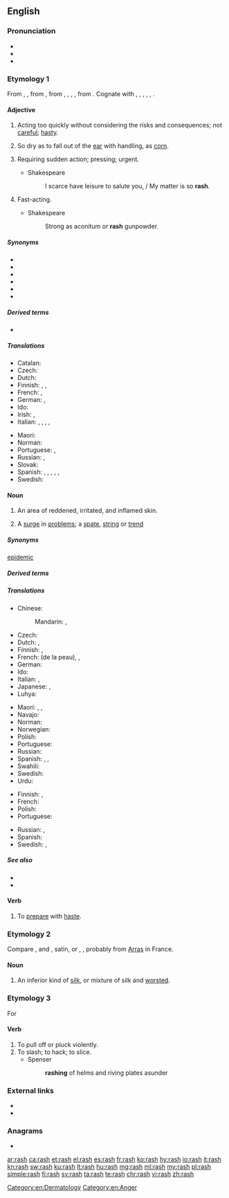 {{also|Rash}}
==English==

===Pronunciation===
* {{IPA|/ɹæʃ/|lang=en}}
* {{audio|en-us-rash.ogg|Audio (US)|lang=en}}
* {{rhymes|æʃ|lang=en}}

===Etymology 1===
From {{inh|en|enm|rash}}, {{m|enm|rasch|t=hasty, headstrong}}, from {{inh|en|ang|*ræsc}} {{gloss|"rash"; found in derivatives: {{m|ang|ræscan|t=to move rapidly, flicker, flash, quiver, glitter}}, {{m|ang|ræscettan|t=to crackle, sparkle}}, etc.}}, from {{inh|en|gem-pro|*raskaz}}, {{m|gem-pro|*raskuz}}, {{m|gem-pro|*raþskaz}}, {{m|gem-pro|*raþskuz|t=rash, rapid}}, from {{der|en|ine-pro|*ret-|t=to run, roll}}. Cognate with {{cog|nl|rasch}}, {{m|nl|ras|t=rash, snell}}, {{cog|gml|rasch|t=rash}}, {{cog|de|rasch|t=rash, swift}}, {{cog|sv|rask|t=brisk, quick, rash}}, {{cog|is|röskur|t=strong, vigorous}}.

====Adjective====
{{en-adj|er}}

# Acting too quickly without considering the risks and consequences; not [[careful]]; [[hasty]].
#: {{ux|en|'''rash''' words spoken in the heat of debate}}
# So dry as to fall out of the [[ear]] with handling, as [[corn]].
# {{lb|en|obsolete}} Requiring sudden action; pressing; urgent.
#* Shakespeare
#*: I scarce have leisure to salute you, / My matter is so '''rash'''.
# {{lb|en|obsolete}} Fast-acting.
#* Shakespeare
#*: Strong as aconitum or '''rash''' gunpowder.

=====Synonyms=====
{{checksense|en}}
* {{l|en|brash}}
* {{l|en|heady}}
* {{l|en|hotheaded}}
* {{l|en|impulsive}}
* {{l|en|inconsiderate}}
* {{l|en|precipitate}}

=====Derived terms=====
* {{l|en|rashness}}

=====Translations=====
{{trans-top|hasty}}
* Catalan: {{t|ca|arrauxat}}
* Czech: {{t+|cs|zbrklý|m}}
* Dutch: {{t+|nl|onbezonnen}}
* Finnish: {{t|fi|hätäinen}}, {{t+|fi|varomaton}}, {{t+|fi|ajattelematon}}
* French: {{t+|fr|impulsif}}, {{t+|fr|hâtif}}
* German: {{t|de|voreilig}}, {{t+|de|vorschnell}}
* Ido: {{t+|io|impulsiva}}
* Irish: {{t|ga|ainchríonna}}, {{t|ga|andána}}
* Italian: {{t+|it|imprudente}}, {{t+|it|impulsivo}}, {{t+|it|precipitoso|m}}, {{t+|it|frettoloso|m}}, {{t+|it|affrettato|m}}
{{trans-mid}}
* Maori: {{t|mi|matauaua}}
* Norman: {{t|nrf|hardi}} {{qualifier|Jersey}}
* Portuguese: {{t+|pt|imprudente}}, {{t+|pt|precipitado}}
* Russian: {{t+|ru|поспе́шный}}, {{t+|ru|опроме́тчивый}}
* Slovak: {{t|sk|nepozorný}}
* Spanish: {{t+|es|precipitado}}, {{t+|es|inconsiderado}}, {{t+|es|adelantado}}, {{t+|es|arrojado}}, {{t+|es|inconsiderado}}, {{t+|es|impulsivo}}
* Swedish: {{t+|sv|förhastad}}
{{trans-bottom}}

====Noun====
{{wikipedia|rash|rash (inflamed skin)}}
{{en-noun|rashes}}

# {{lb|en|symptom}} An area of reddened, irritated, and inflamed skin.
# A [[surge]] in [[problem]]s; a [[spate]], [[string]] or [[trend]]
#: {{ux|en|There has been a '''rash''' of vandalism lately.}}

=====Synonyms=====
{{sense|A surge in problems}} [[epidemic]]

=====Derived terms=====
{{der4|canker rash|diaper rash|heat rash|[[hiker's rash|hiker’s rash]]|nappy rash|nettle rash|rashguard|rashie|rash vest|reef rash|rose rash|tooth rash|lang=en}}

=====Translations=====
{{trans-top|of skin}}
* Chinese:
*: Mandarin: {{t+|cmn|皮疹|tr=pízhěn}}, {{t+|cmn|疹|tr=zhěn}}
* Czech: {{t+|cs|vyrážka|f}}
* Dutch: {{t|nl|huiduitslag}}, {{t+|nl|uitslag}}
* Finnish: {{t+|fi|ihottuma}}, {{t+|fi|ekseema}}
* French: {{t+|fr|irritation|f}} (de la peau), {{t+|fr|éruption|f}}, {{t|fr|éruption cutanée|f}}
* German: {{t+|de|Hautausschlag|m}}
* Ido: {{t|io|iritifo}}
* Italian: {{t|it|sfogo cutaneo|m}}, {{t|it|eruzione cutanea|f}}
* Japanese: {{t|ja|皮疹|tr=ひしん, hishin}}, {{t|ja|発疹|tr=はっしん, hasshin, ほっしん, hosshin}}
* Luhya: {{t|luy|ohuseruha}}
{{trans-mid}}
* Maori: {{t|mi|tūtutupo}}, {{t|mi|kōpukupuku}}, {{t|mi|mahaki}}
* Navajo: {{t|nv|naʼakǫs|sc=Latn}}
* Norman: {{t|nrf|feu|m}} {{qualifier|Jersey}}
* Norwegian: {{t|no|utslett|n}}
* Polish: {{t+|pl|wysypka|f}}
* Portuguese: {{t+|pt|erupção|f}}
* Russian: {{t+|ru|сыпь|f}}
* Spanish: {{t+|es|eflorescencia|f}}, {{t+|es|sarpullido|m}}, {{t+|es|urticaria}}
* Swahili: {{t+|sw|upele}}
* Swedish: {{t+|sv|utslag|n}}
* Urdu: {{t|ur|خارش}}
{{trans-bottom}}

{{trans-top|surge in problems}}
* Finnish: {{t+|fi|aalto}}, {{t+|fi|suma}}
* French: {{t+|fr|épidémie|f}}
* Polish: {{t+|pl|lawina|f}}
* Portuguese: {{t+|pt|surto|m}}
{{trans-mid}}
* Russian: {{t+|ru|вспы́шка|f}}, {{t+|ru|всплеск|m}}
* Spanish: {{t+|es|erupción|f}}
* Swedish: {{t+|sv|våg|c}}, {{t+|sv|utbrott|n}}
{{trans-bottom}}

=====See also=====
* {{l|en|prudent}}
* {{l|en|reckless}}

====Verb====
{{en-verb|rashes|rashing|rashed}}

# {{lb|en|obsolete}} To [[prepare]] with [[haste]].
#: {{rfquotek|Foxe}}

===Etymology 2===
Compare {{cog|fr|ras||short-nap cloth}}, {{etyl|it|-}} and {{cog|es|raso}}, satin, or {{cog|it|rascia||serge}}, {{cog|de|Rasch}}, probably from [[Arras]] in France.

====Noun====
{{en-noun|-}}

# An inferior kind of [[silk]], or mixture of silk and [[worsted]].
#: {{rfquotek|John Donne}}

===Etymology 3===
For {{m|en|arace}}

====Verb====
{{en-verb|es}}

# To pull off or pluck violently.
# To slash; to hack; to slice.
#* Spenser
#*: '''rashing''' of helms and riving plates asunder

===External links===
* {{R:Webster 1913}}
* {{R:Century 1911}}

===Anagrams===
* {{l|en|rahs}}

[[Category:en:Dermatology]]
[[Category:en:Anger]]

[[ar:rash]]
[[ca:rash]]
[[et:rash]]
[[el:rash]]
[[es:rash]]
[[fr:rash]]
[[ko:rash]]
[[hy:rash]]
[[io:rash]]
[[it:rash]]
[[kn:rash]]
[[sw:rash]]
[[ku:rash]]
[[lt:rash]]
[[hu:rash]]
[[mg:rash]]
[[ml:rash]]
[[my:rash]]
[[pl:rash]]
[[simple:rash]]
[[fi:rash]]
[[sv:rash]]
[[ta:rash]]
[[te:rash]]
[[chr:rash]]
[[vi:rash]]
[[zh:rash]]